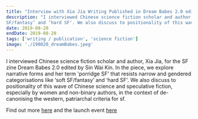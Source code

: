 ```yaml
---
title: "Interview with Xia Jia Writing Published in Dream Babes 2.0 edited by Sin Wai Kin with a Launch Event at the Horse Hospital"
description: "I interviewed Chinese science fiction scholar and author, Xia Jia, for the SF zine Dream Babes 2.0 edited by Sin Wai Kin. In the piece, we explore narrative forms and  her term 'porridge SF' that resists narrow and gendered categorisations like ‘soft
SF/fantasy’ and ‘hard SF'. We also discuss to positionality of this wave of Chinese science and speculative fiction, especially by women and non-binary authors, in the context of de-canonising the western, patriarchal criteria for sf. "
date: 2019-08-20
endDate: 2019-08-20
tags: ['writing / publication', 'science fiction']
image: './190820_dreamBabes.jpeg'
---
```


I interviewed Chinese science fiction scholar and author, Xia Jia, for the SF zine Dream Babes 2.0 edited by Sin Wai Kin. In the piece, we explore narrative forms and  her term 'porridge SF' that resists narrow and gendered categorisations like ‘soft
SF/fantasy’ and ‘hard SF'. We also discuss to positionality of this wave of Chinese science and speculative fiction, especially by women and non-binary authors, in the context of de-canonising the western, patriarchal criteria for sf. 

Find out more [here](https://pssss.co/books/dream-babes-zine-2-0) and the launch event [here](https://www.thehorsehospital.com/events/dream-babes-zine)
